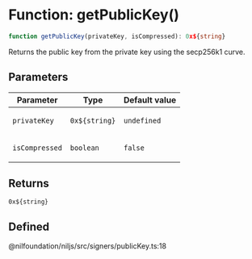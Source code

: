 # Function: getPublicKey()

```ts
function getPublicKey(privateKey, isCompressed): 0x${string}
```

Returns the public key from the private key using the secp256k1 curve.

## Parameters

<table>
<thead>
<tr>
<th>Parameter</th>
<th>Type</th>
<th>Default value</th>
</tr>
</thead>
<tbody>
<tr>
<td>

`privateKey`

</td>
<td>

`0x${string}`

</td>
<td>

`undefined`

</td>
</tr>
<tr>
<td>

`isCompressed`

</td>
<td>

`boolean`

</td>
<td>

`false`

</td>
</tr>
</tbody>
</table>

## Returns

`0x${string}`

## Defined  
@nilfoundation/niljs/src/signers/publicKey.ts:18
